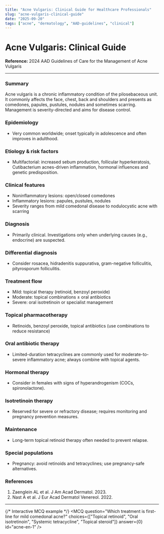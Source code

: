 ```yaml
---
title: "Acne Vulgaris: Clinical Guide for Healthcare Professionals"
slug: "acne-vulgaris-clinical-guide"
date: "2025-09-20"
tags: ["acne", "dermatology", "AAD-guidelines", "clinical"]
---
```

# Acne Vulgaris: Clinical Guide

**Reference:** 2024 AAD Guidelines of Care for the Management of Acne Vulgaris

---

### Summary

Acne vulgaris is a chronic inflammatory condition of the pilosebaceous unit. It commonly affects the face, chest, back and shoulders and presents as comedones, papules, pustules, nodules and sometimes scarring. Management is severity-directed and aims for disease control.

### Epidemiology

- Very common worldwide; onset typically in adolescence and often improves in adulthood.

### Etiology & risk factors

- Multifactorial: increased sebum production, follicular hyperkeratosis, Cutibacterium acnes-driven inflammation, hormonal influences and genetic predisposition.

### Clinical features

- Noninflammatory lesions: open/closed comedones
- Inflammatory lesions: papules, pustules, nodules
- Severity ranges from mild comedonal disease to nodulocystic acne with scarring

### Diagnosis

- Primarily clinical. Investigations only when underlying causes (e.g., endocrine) are suspected.

### Differential diagnosis

- Consider rosacea, hidradenitis suppurativa, gram-negative folliculitis, pityrosporum folliculitis.

### Treatment flow

- Mild: topical therapy (retinoid, benzoyl peroxide)
- Moderate: topical combinations ± oral antibiotics
- Severe: oral isotretinoin or specialist management

### Topical pharmacotherapy

- Retinoids, benzoyl peroxide, topical antibiotics (use combinations to reduce resistance)

### Oral antibiotic therapy

- Limited-duration tetracyclines are commonly used for moderate-to-severe inflammatory acne; always combine with topical agents.

### Hormonal therapy

- Consider in females with signs of hyperandrogenism (COCs, spironolactone).

### Isotretinoin therapy

- Reserved for severe or refractory disease; requires monitoring and pregnancy prevention measures.

### Maintenance

- Long-term topical retinoid therapy often needed to prevent relapse.

### Special populations

- Pregnancy: avoid retinoids and tetracyclines; use pregnancy-safe alternatives.

### References

1. Zaenglein AL et al. J Am Acad Dermatol. 2023.
2. Nast A et al. J Eur Acad Dermatol Venereol. 2022.

---

{/* Interactive MCQ example */}
<MCQ
	question="Which treatment is first-line for mild comedonal acne?"
	choices={["Topical retinoid", "Oral isotretinoin", "Systemic tetracycline", "Topical steroid"]}
	answer={0}
	id="acne-en-1"
/>

